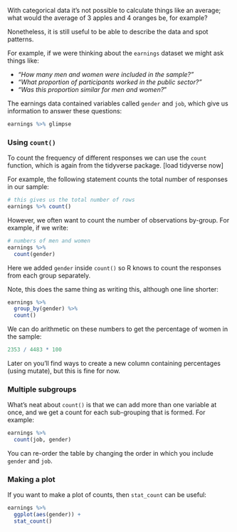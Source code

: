 
With categorical data it's not possible to calculate things like an average;
what would the average of 3 apples and 4 oranges be, for example?

Nonetheless, it is still useful to be able to describe the data and spot patterns.

For example, if we were thinking about the `earnings` dataset we might
ask things like:

- *"How many men and women were included in the sample?"*
- *"What proportion of participants worked in the public sector?"*
- *"Was this proportion similar for men and women?*"


The earnings data contained variables called `gender` and `job`, which give us
information to answer these questions:


```r
earnings %>% glimpse
```


### Using `count()`


To count the frequency of different responses we can use the `count` function, which
is again from the tidyverse package. [load tidyverse now]

For example, the following statement counts the total number of responses in our sample:


```r
# this gives us the total number of rows
earnings %>% count()
```

However, we often want to count the number of observations by-group. For example, if we write:

```r
# numbers of men and women
earnings %>%
  count(gender)
```

Here we added `gender` inside `count()` so R knows to count the responses from each group separately.


Note, this does the same thing as writing this, although one line shorter:

```r
earnings %>%
  group_by(gender) %>%
  count()
```



We can do arithmetic on these numbers to get the percentage of women in the sample:

```r
2353 / 4483 * 100
```

Later on you'll find ways to create a new column containing percentages (using mutate), but this is fine for now.


### Multiple subgroups

What's neat about `count()` is that we can add more than one variable at once, and we get a count for each sub-grouping that is formed. For example:

```r
earnings %>%
  count(job, gender)
```

You can re-order the table by changing the order in which you include `gender` and `job`.



### Making a plot

If you want to make a plot of counts, then `stat_count` can be useful:

```r
earnings %>%
  ggplot(aes(gender)) +
  stat_count()
```

